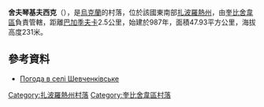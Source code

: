 {{coord|47|21|35|N|36|56|5|E|scale:100000|display=title}}

'''舍夫琴基夫西克'''（{{lang-uk|Шевченківське}}），是[[烏克蘭|烏克蘭]]的村落，位於該國東南部[[扎波羅熱州|扎波羅熱州]]，由[[奎比舍韋區|奎比舍韋區]]負責管轄，距離[[巴加季夫卡_(羅濟夫卡區)|巴加季夫卡]]2.5公里，始建於987年，面積47.93平方公里，海拔高度231米。

==參考資料==
* [http://weather.in.ua/ua/zaporozhskaja/28776 Погода в селі Шевченківське]

[[Category:扎波羅熱州村落|Category:扎波羅熱州村落]]
[[Category:奎比舍韋區村落|Category:奎比舍韋區村落]]


{{Zaporizhia-geo-stub}}